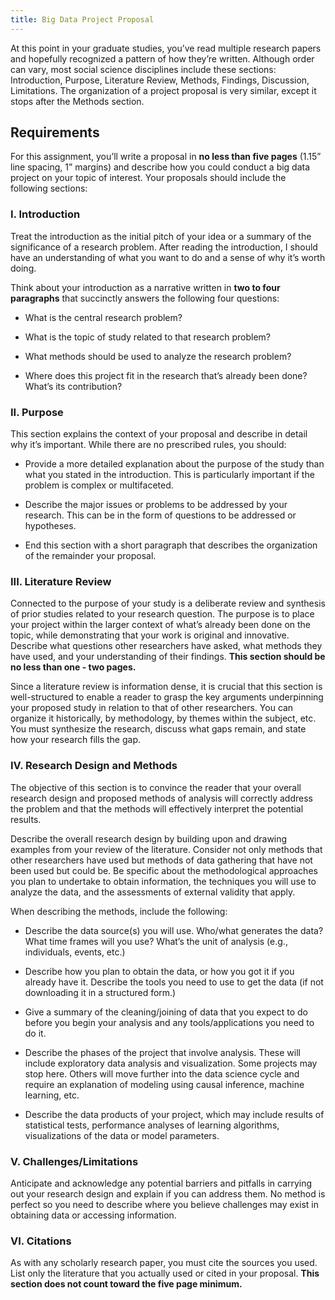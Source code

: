 ```yaml
---
title: Big Data Project Proposal
---
```


At this point in your graduate studies, you’ve read multiple research papers and hopefully recognized a pattern of how they’re written. Although order can vary, most social science disciplines include these sections: Introduction, Purpose, Literature Review, Methods, Findings, Discussion, Limitations. The organization of a project proposal is very similar, except it stops after the Methods section.

## Requirements

For this assignment, you’ll write a proposal in **no less than five pages** (1.15” line spacing, 1” margins) and describe how you could conduct a big data project on your topic of interest. Your proposals should include the following sections:

### I. Introduction

Treat the introduction as the initial pitch of your idea or a summary of the significance of a research problem. After reading the introduction, I should have an understanding of what you want to do and a sense of why it’s worth doing.

Think about your introduction as a narrative written in **two to four paragraphs** that succinctly answers the following four questions:

- What is the central research problem?

- What is the topic of study related to that research problem?

- What methods should be used to analyze the research problem?

- Where does this project fit in the research that’s already been done? What’s its contribution?

### II. Purpose

This section explains the context of your proposal and describe in detail why it's important. While there are no prescribed rules, you should:

- Provide a more detailed explanation about the purpose of the study than what you stated in the introduction. This is particularly important if the problem is complex or multifaceted.

- Describe the major issues or problems to be addressed by your research. This can be in the form of questions to be addressed or hypotheses.

- End this section with a short paragraph that describes the organization of the remainder your proposal.

### III. Literature Review

Connected to the purpose of your study is a deliberate review and synthesis of prior studies related to your research question. The purpose is to place your project within the larger context of what’s already been done on the topic, while demonstrating that your work is original and innovative. Describe what questions other researchers have asked, what methods they have used, and your understanding of their findings. **This section should be no less than one - two pages.**

Since a literature review is information dense, it is crucial that this section is well-structured to enable a reader to grasp the key arguments underpinning your proposed study in relation to that of other researchers. You can organize it historically, by methodology, by themes within the subject, etc. You must synthesize the research, discuss what gaps remain, and state how your research fills the gap.

### IV. Research Design and Methods

The objective of this section is to convince the reader that your overall research design and proposed methods of analysis will correctly address the problem and that the methods will effectively interpret the potential results.

Describe the overall research design by building upon and drawing examples from your review of the literature. Consider not only methods that other researchers have used but methods of data gathering that have not been used but could be. Be specific about the methodological approaches you plan to undertake to obtain information, the techniques you will use to analyze the data, and the assessments of external validity that apply.

When describing the methods, include the following:

- Describe the data source(s) you will use. Who/what generates the data? What time frames will you use? What’s the unit of analysis (e.g., individuals, events, etc.)

- Describe how you plan to obtain the data, or how you got it if you already have it. Describe the tools you need to use to get the data (if not downloading it in a structured form.)

- Give a summary of the cleaning/joining of data that you expect to do before you begin your analysis and any tools/applications you need to do it.

- Describe the phases of the project that involve analysis. These will include exploratory data analysis and visualization. Some projects may stop here. Others will move further into the data science cycle and require an explanation of modeling using causal inference, machine learning, etc.
- Describe the data products of your project, which may include results of statistical tests, performance analyses of learning algorithms, visualizations of the data or model parameters.

### V. Challenges/Limitations

Anticipate and acknowledge any potential barriers and pitfalls in carrying out your research design and explain if you can address them. No method is perfect so you need to describe where you believe challenges may exist in obtaining data or accessing information.

### VI. Citations

As with any scholarly research paper, you must cite the sources you used. List only the literature that you actually used or cited in your proposal. **This section does not count toward the five page minimum.**
